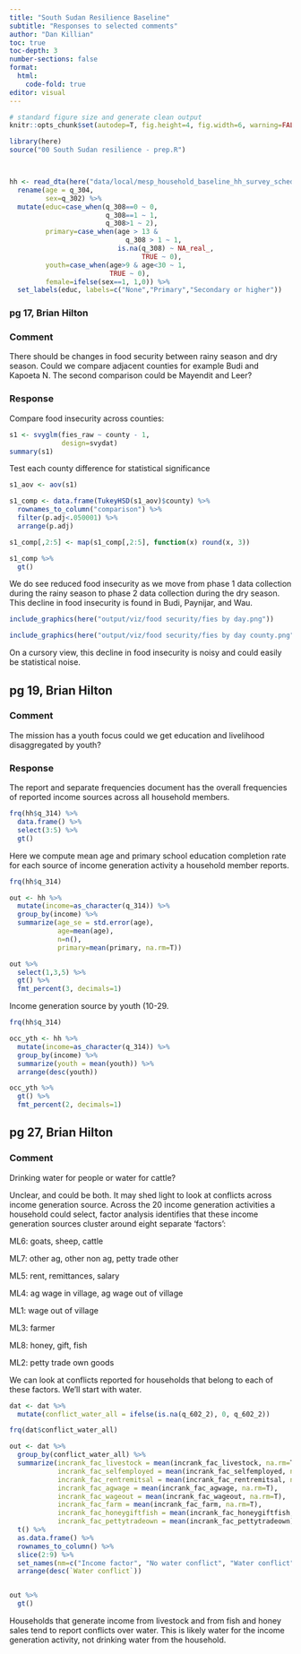 ```yaml
---
title: "South Sudan Resilience Baseline"
subtitle: "Responses to selected comments"
author: "Dan Killian"
toc: true
toc-depth: 3
number-sections: false
format: 
  html:
    code-fold: true
editor: visual
---
```


```r

# standard figure size and generate clean output
knitr::opts_chunk$set(autodep=T, fig.height=4, fig.width=6, warning=FALSE, message=FALSE, cache=TRUE, error=T, echo=T)

library(here)
source("00 South Sudan resilience - prep.R")




```

```r
hh <- read_dta(here("data/local/mesp_household_baseline_hh_survey_schedule_combined_weighted.dta")) %>%
  rename(age = q_304, 
         sex=q_302) %>%
  mutate(educ=case_when(q_308==0 ~ 0,
                        q_308==1 ~ 1,
                        q_308>1 ~ 2),
         primary=case_when(age > 13 &
                             q_308 > 1 ~ 1,
                           is.na(q_308) ~ NA_real_,
                                 TRUE ~ 0),
         youth=case_when(age>9 & age<30 ~ 1,
                         TRUE ~ 0),
         female=ifelse(sex==1, 1,0)) %>%
  set_labels(educ, labels=c("None","Primary","Secondary or higher"))
```

### pg 17, Brian Hilton

### Comment

There should be changes in food security between rainy season and dry season. Could we compare adjacent counties for example Budi and Kapoeta N. The second comparison could be Mayendit and Leer?

### Response

Compare food insecurity across counties:

```r
s1 <- svyglm(fies_raw ~ county - 1,
             design=svydat)
summary(s1)
```

Test each county difference for statistical significance

```r

s1_aov <- aov(s1) 

s1_comp <- data.frame(TukeyHSD(s1_aov)$county) %>%
  rownames_to_column("comparison") %>%
  filter(p.adj<.050001) %>%
  arrange(p.adj) 

s1_comp[,2:5] <- map(s1_comp[,2:5], function(x) round(x, 3))

s1_comp %>%
  gt()

```

We do see reduced food insecurity as we move from phase 1 data collection during the rainy season to phase 2 data collection during the dry season. This decline in food insecurity is found in Budi, Paynijar, and Wau.

```r
include_graphics(here("output/viz/food security/fies by day.png"))
```

```r
include_graphics(here("output/viz/food security/fies by day county.png"))
```

On a cursory view, this decline in food insecurity is noisy and could easily be statistical noise.

## pg 19, Brian Hilton

### Comment

The mission has a youth focus could we get education and livelihood disaggregated by youth?

### Response

The report and separate frequencies document has the overall frequencies of reported income sources across all household members.

```r
frq(hh$q_314) %>%
  data.frame() %>%
  select(3:5) %>%
  gt()
```

Here we compute mean age and primary school education completion rate for each source of income generation activity a household member reports.

```r
frq(hh$q_314)

out <- hh %>%
  mutate(income=as_character(q_314)) %>%
  group_by(income) %>%
  summarize(age_se = std.error(age),
            age=mean(age),
            n=n(),
            primary=mean(primary, na.rm=T)) 

out %>%
  select(1,3,5) %>%
  gt() %>%
  fmt_percent(3, decimals=1)
```

Income generation source by youth (10-29.

```r

frq(hh$q_314)

occ_yth <- hh %>%
  mutate(income=as_character(q_314)) %>%
  group_by(income) %>%
  summarize(youth = mean(youth)) %>%
  arrange(desc(youth))

occ_yth %>%
  gt() %>%
  fmt_percent(2, decimals=1)

```

## pg 27, Brian Hilton

### Comment

Drinking water for people or water for cattle?

Unclear, and could be both. It may shed light to look at conflicts across income generation source. Across the 20 income generation activities a household could select, factor analysis identifies that these income generation sources cluster around eight separate 'factors':

ML6: goats, sheep, cattle

ML7: other ag, other non ag, petty trade other

ML5: rent, remittances, salary

ML4: ag wage in village, ag wage out of village

ML1: wage out of village

ML3: farmer

ML8: honey, gift, fish

ML2: petty trade own goods

We can look at conflicts reported for households that belong to each of these factors. We'll start with water.

```r
dat <- dat %>%
  mutate(conflict_water_all = ifelse(is.na(q_602_2), 0, q_602_2))

frq(dat$conflict_water_all)

```

```r
out <- dat %>%
  group_by(conflict_water_all) %>%
  summarize(incrank_fac_livestock = mean(incrank_fac_livestock, na.rm=T),
            incrank_fac_selfemployed = mean(incrank_fac_selfemployed, na.rm=T),
            incrank_fac_rentremitsal = mean(incrank_fac_rentremitsal, na.rm=T),
            incrank_fac_agwage = mean(incrank_fac_agwage, na.rm=T),
            incrank_fac_wageout = mean(incrank_fac_wageout, na.rm=T),
            incrank_fac_farm = mean(incrank_fac_farm, na.rm=T),
            incrank_fac_honeygiftfish = mean(incrank_fac_honeygiftfish, na.rm=T),
            incrank_fac_pettytradeown = mean(incrank_fac_pettytradeown)) %>%
  t() %>%
  as.data.frame() %>%
  rownames_to_column() %>%
  slice(2:9) %>%
  set_names(nm=c("Income factor", "No water conflict", "Water conflict")) %>%
  arrange(desc(`Water conflict`))


out %>%
  gt()
```

Households that generate income from livestock and from fish and honey sales tend to report conflicts over water. This is likely water for the income generation activity, not drinking water from the household.
